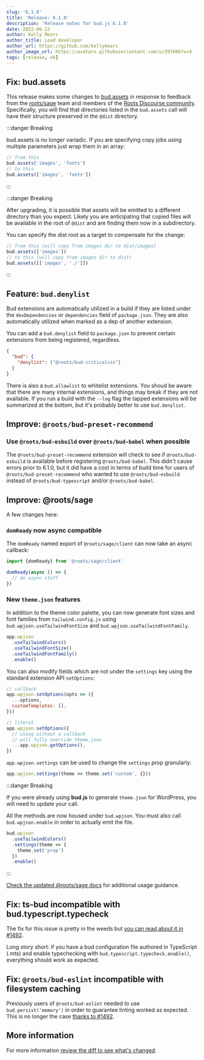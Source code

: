 ```yaml
---
slug: '6.1.0'
title: 'Release: 6.1.0'
description: 'Release notes for bud.js 6.1.0'
date: 2022-06-22
author: Kelly Mears
author_title: Lead developer
author_url: https://github.com/kellymears
author_image_url: https://avatars.githubusercontent.com/u/397606?v=4
tags: [release, v6]
---
```



<!--truncate-->

## Fix: bud.assets

This release makes some changes to [bud.assets](https://bud.js.org/docs/bud.assets) in response to feedback from the [roots/sage](https://github.com/roots/sage) team
and members of the [Roots Discourse community](https://discourse.roots.io). Specifically, you will find that directories listed
in the `bud.assets` call will have their structure preserved in the `@dist` directory.

:::danger Breaking

bud.assets is no longer variadic. If you are specifying copy jobs using multiple parameters just wrap them in an array:

```js title="bud.config.mjs"
// from this
bud.assets('images', 'fonts')
// to this
bud.assets(['images', 'fonts'])
```

:::

:::danger Breaking

After upgrading, it is possible that assets will be emitted to a different directory than you expect.
Likely you are anticipating that copied files will be available in the root of `@dist` and are finding them now in a subdirectory.

You can specify the dist root as a target to compensate for the change:

```js title="bud.config.js"
// from this (will copy from images dir to dist/images)
bud.assets(['images'])
// to this (will copy from images dir to dist)
bud.assets([['images', './']])
```

:::

## Feature: `bud.denylist`

Bud extensions are automatically utilized in a build if they are listed under the `devDependencies` or `dependencies` field of `package.json`.
They are also automatically utilized when marked as a dep of another extension.

You can add a `bud.denylist` field to `package.json` to prevent certain extensions from being registered, regardless.

```json title="package.json"
{
  "bud": {
    "denylist": ["@roots/bud-criticalcss"]
  }
}
```

There is also a `bud.allowlist` to whitelist extensions. You shoud be aware that there are many internal extensions, and things may
break if they are not available. If you run a build with the `--log` flag the tapped extensions will be summarized at the bottom, but it's
probably better to use `bud.denylist`.

## Improve: `@roots/bud-preset-recommend`

### Use `@roots/bud-esbuild` over `@roots/bud-babel` when possible

The `@roots/bud-preset-recommend` extension will check to see if `@roots/bud-esbuild` is available before registering `@roots/bud-babel`.
This didn't cause errors prior to 6.1.0, but it did have a cost in terms of build time for users of `@roots/bud-preset-recommend` who wanted
to use `@roots/bud-esbuild` instead of `@roots/bud-typescript` and/or `@roots/bud-babel`.

## Improve: @roots/sage

A few changes here:

### `domReady` now async compatible

The `domReady` named export of `@roots/sage/client` can now take an async callback:

```js title="app.js"
import {domReady} from '@roots/sage/client'

domReady(async () => {
  // do async stuff
})
```

### New `theme.json` features

In addition to the theme color palette, you can now generate font sizes and font families from `tailwind.config.js` using `bud.wpjson.useTailwindFontSize` and `bud.wpjson.useTailwindFontFamily`.

```js title="bud.config.mjs"
app.wpjson
  .useTailwindColors()
  .useTailwindFontSize()
  .useTailwindFontFamily()
  .enable()
```

You can also modify fields which are not under the `settings` key using the standard extension API `setOptions`:

```js title="bud.config.mjs"
// callback
app.wpjson.setOptions(opts => ({
  ...options,
  customTemplates: [],
}))

// literal
app.wpjson.setOptions({
  // using without a callback
  // will fully override theme.json
  ...app.wpjson.getOptions(),
})
```

`app.wpjson.settings` can be used to change the `settings` prop granularly:

```js title="bud.config.mjs"
app.wpjson.settings(theme => theme.set('custom', {}))
```

:::danger Breaking

If you were already using **bud.js** to generate `theme.json` for WordPress, you will need to update your call.

All the methods are now housed under `bud.wpjson`. You must also call `bud.wpjson.enable` in order to
actually emit the file.

```js title="bud.config.mjs"
bud.wpjson
  .useTailwindColors()
  .settings(theme => {
    theme.set('prop')
  })
  .enable()
```

:::

[Check the updated @roots/sage docs](https://bud.js.org/extensions/sage) for additional usage guidance.

## Fix: ts-bud incompatible with bud.typescript.typecheck

The fix for this issue is pretty in the weeds but [you can read about it in #1492](https://github.com/roots/bud/pull/1492).

Long story short: if you have a bud configuration file authored in TypeScript (.mts) and
enable typechecking with `bud.typescript.typecheck.enable()`, everything should work as expected.

## Fix: `@roots/bud-eslint` incompatible with filesystem caching

Previously users of `@roots/bud-eslint` needed to use `bud.persist('memory')` in order
to guarantee linting worked as expected. This is no longer the case [thanks to #1492](https://github.com/roots/bud/pull/1492).

## More information

For more information [review the diff to see what's changed](https://github.com/roots/bud/compare/v6.0.0...v6.1.0).
